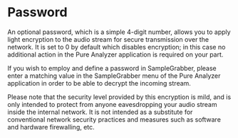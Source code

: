 # Password
An optional password, which is a simple 4-digit number, allows you to apply light encryption to the audio stream for secure transmission over the network. It is set to 0 by default which disables encryption; in this case no additional action in the Pure Analyzer application is required on your part.

If you wish to employ and define a password in SampleGrabber, please enter a matching value in the SampleGrabber menu of the Pure Analyzer application in order to be able to decrypt the incoming stream.

Please note that the security level provided by this encryption is mild, and is only intended to protect from anyone eavesdropping your audio stream inside the internal network. It is not intended as a substitute for conventional network security practices and measures such as software and hardware firewalling, etc.